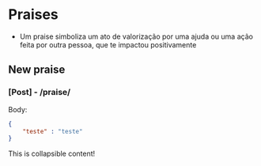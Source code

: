 # Praises
- Um praise simboliza um ato de valorização por uma ajuda ou uma ação feita por outra pessoa, que te impactou positivamente


## New praise

### [Post] - /praise/
Body: 
```json
{
    "teste" : "teste"
}
```

<Accordion title="Click me to expand the accordion">This is collapsible content!</Accordion>
